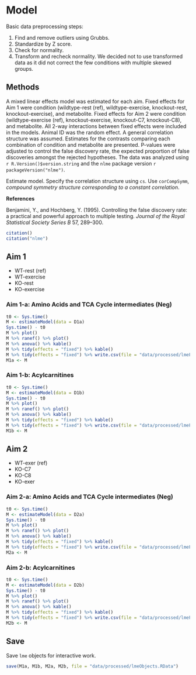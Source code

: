 # Model

Basic data preprocessing steps:

1. Find and remove outliers using Grubbs.
2. Standardize by Z score.
3. Check for normality.
4. Transform and recheck normality. We decided not to use transformed data as it did not correct the few conditions with multiple skewed groups.


## Methods

A mixed linear effects model was estimated for each aim.
Fixed effects for Aim 1 were condition (wildtype-rest (ref), wildtype-exercise, knockout-rest, knockout-exercise), and metabolite.
Fixed effects for Aim 2 were condition (wildtype-exercise (ref), knockout-exercise, knockout-C7, knockout-C8), and metabolite.
All 2-way interactions between fixed effects were included in the models.
Animal ID was the random effect.
A general correlation structure was assumed.
Estimates for the contrasts comparing each combination of condition and metabolite are presented.
P-values were adjusted to control the false discovery rate, the expected proportion of false discoveries amongst the rejected hypotheses.
The data was analyzed using `r R.Version()$version.string` and the `nlme` package version `r packageVersion("nlme")`.

Estimate model.
Specify the correlation structure using `cs`.
Use `corCompSymm`, *compound symmetry structure corresponding to a constant correlation*.

**References**

Benjamini, Y., and Hochberg, Y.
(1995).
Controlling the false discovery rate: a practical and powerful approach to multiple testing.
*Journal of the Royal Statistical Society Series B* 57, 289–300.

```r
citation()
citation("nlme")
```


## Aim 1

* WT-rest (ref)
* WT-exercise
* KO-rest
* KO-exercise

### Aim 1-a: Amino Acids and TCA Cycle intermediates (Neg)

```r
t0 <- Sys.time()
M <- estimateModel(data = D1a)
Sys.time() - t0
M %>% plot()
M %>% ranef() %>% plot()
M %>% anova() %>% kable()
M %>% tidy(effects = "fixed") %>% kable()
M %>% tidy(effects = "fixed") %>% write.csv(file = "data/processed/lmeFixedCoefAim1a.csv", row.names = FALSE)
M1a <- M
```

### Aim 1-b: Acylcarnitines

```r
t0 <- Sys.time()
M <- estimateModel(data = D1b)
Sys.time() - t0
M %>% plot()
M %>% ranef() %>% plot()
M %>% anova() %>% kable()
M %>% tidy(effects = "fixed") %>% kable()
M %>% tidy(effects = "fixed") %>% write.csv(file = "data/processed/lmeFixedCoefAim1b.csv", row.names = FALSE)
M1b <- M
```


## Aim 2

* WT-exer (ref)
* KO-C7
* KO-C8
* KO-exer

### Aim 2-a: Amino Acids and TCA Cycle intermediates (Neg)

```r
t0 <- Sys.time()
M <- estimateModel(data = D2a)
Sys.time() - t0
M %>% plot()
M %>% ranef() %>% plot()
M %>% anova() %>% kable()
M %>% tidy(effects = "fixed") %>% kable()
M %>% tidy(effects = "fixed") %>% write.csv(file = "data/processed/lmeFixedCoefAim2a.csv", row.names = FALSE)
M2a <- M
```

### Aim 2-b: Acylcarnitines

```r
t0 <- Sys.time()
M <- estimateModel(data = D2b)
Sys.time() - t0
M %>% plot()
M %>% ranef() %>% plot()
M %>% anova() %>% kable()
M %>% tidy(effects = "fixed") %>% kable()
M %>% tidy(effects = "fixed") %>% write.csv(file = "data/processed/lmeFixedCoefAim2b.csv", row.names = FALSE)
M2b <- M
```


## Save

Save `lme` objects for interactive work.

```r
save(M1a, M1b, M2a, M2b, file = "data/processed/lmeObjects.RData")
```
